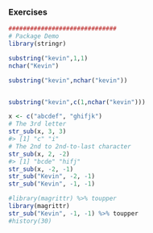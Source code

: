 

### Exercises

```r
##############################
# Package Demo
library(stringr)
```

```r
substring("kevin",1,1)
nchar("Kevin")

substring("kevin",nchar("kevin"))


substring("kevin",c(1,nchar("kevin")))
```

```r

x <- c("abcdef", "ghifjk")
# The 3rd letter
str_sub(x, 3, 3)
#> [1] "c" "i"
# The 2nd to 2nd-to-last character
str_sub(x, 2, -2)
#> [1] "bcde" "hifj"
str_sub(x, -2, -1)
str_sub("Kevin", -2, -1)
str_sub("Kevin", -1, -1)
```

```r
#library(magrittr) %>% toupper
library(magrittr) 
str_sub("Kevin", -1, -1) %>% toupper
#history(30)
```
